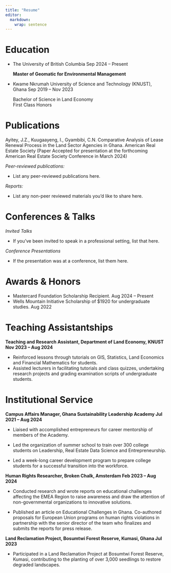 ```yaml
---
title: "Resume"
editor: 
  markdown: 
    wrap: sentence
---
```


# Education

-   The University of British Columbia Sep 2024 – Present

    **Master of Geomatic for Environmental Management**

-   Kwame Nkrumah University of Science and Technology (KNUST), Ghana Sep 2019 – Nov 2023

    Bachelor of Science in Land Economy\
    First Class Honors

# Publications

Ayitey, J.Z., Kuugaayeng, I., Gyambibi, C.N. Comparative Analysis of Lease Renewal Process in the Land Sector Agencies in Ghana.
American Real Estate Society (Paper Accepted for presentation at the forthcoming American Real Estate Society Conference in March 2024)

*Peer-reviewed publications:*

-   List any peer-reviewed publications here.

*Reports:*

-   List any non-peer reviewed materials you'd like to share here.

# Conferences & Talks

*Invited Talks*

-   If you've been invited to speak in a professional setting, list that here.

*Conference Presentations*

-   If the presentation was at a conference, list them here.

# Awards & Honors

-   Mastercard Foundation Scholarship Recipient. Aug 2024 – Present
-   Wells Mountain Initiative Scholarship of \$1920 for undergraduate studies. Aug 2022

# Teaching Assistantships

**Teaching and Research Assistant, Department of Land Economy, KNUST Nov 2023 – Aug 2024**

-   Reinforced lessons through tutorials on GIS, Statistics, Land Economics and Financial Mathematics for students.
-   Assisted lecturers in facilitating tutorials and class quizzes, undertaking research projects and grading examination scripts of undergraduate students.

# Institutional Service

**Campus Affairs Manager, Ghana Sustainability Leadership Academy Jul 2021 – Aug 2024**

-   Liaised with accomplished entrepreneurs for career mentorship of members of the Academy.

-   Led the organization of summer school to train over 300 college students on Leadership, Real Estate Data Science and Entrepreneurship.

-   Led a week-long career development program to prepare college students for a successful transition into the workforce.

**Human Rights Researcher, Broken Chalk, Amsterdam Feb 2023 – Aug 2024**

-   Conducted research and wrote reports on educational challenges affecting the EMEA Region to raise awareness and draw the attention of non-governmental organizations to innovative solutions.

-   Published an article on Educational Challenges in Ghana.
    Co-authored proposals for European Union programs on human rights violations in partnership with the senior director of the team who finalizes and submits the reports for press release.

**Land Reclamation Project, Bosumtwi Forest Reserve, Kumasi, Ghana Jul 2023**

-   Participated in a Land Reclamation Project at Bosumtwi Forest Reserve, Kumasi, contributing to the planting of over 3,000 seedlings to restore degraded landscapes.
